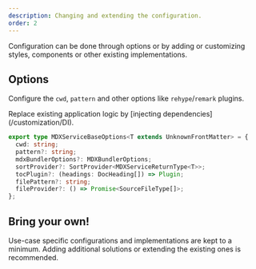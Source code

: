 ```yaml
---
description: Changing and extending the configuration.
order: 2
---
```


Configuration can be done through options or by adding or customizing styles, components or other existing implementations.

## Options

Configure the `cwd`, `pattern` and other options like `rehype`/`remark` plugins.

<Info>
  Replace existing application logic by [injecting
  dependencies](/customization/DI).
</Info>

```ts {2-8} showLineNumbers
export type MDXServiceBaseOptions<T extends UnknownFrontMatter> = {
  cwd: string;
  pattern?: string;
  mdxBundlerOptions?: MDXBundlerOptions;
  sortProvider?: SortProvider<MDXServiceReturnType<T>>;
  tocPlugin?: (headings: DocHeading[]) => Plugin;
  filePattern?: string;
  fileProvider?: () => Promise<SourceFileType[]>;
};
```

## Bring your own!

Use-case specific configurations and implementations are kept to a minimum. Adding additional solutions or extending the existing ones is recommended.
